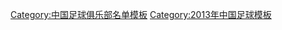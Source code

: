 {{Football squad with groups
 | name      = 2013年中乙分类名单陕西老城根
 | bgcolor   = #0000ee
 | bordercolor = #ffffff
 | textcolor   = #ffffff
 | title=[[陕西老城根足球俱乐部|<span style="color:#ffffff">陕西老城根</span>]] — [[2013年中国足球乙级联赛|<span style="color: #ffffff;">2013年</span>]][[中国足球乙级联赛|<span style="color: #ffffff;">中乙联赛南区第 7 名</span>]]
|group1=全年参赛球员
|list1=<div>
{{Football squad2 player|no=1|name=[[周淼]]}}
{{Football squad2 player|no=2|name=[[郑波 (足球运动员)|郑波]]}}
{{Football squad2 player|no=3|name=[[李波洋]]}}
{{Football squad2 player|no=4|name=[[潘喜明]]}}
{{Football squad2 player|no=5|name=[[井国栋]]}}
{{Football squad2 player|no=6|name=[[徐祥 (足球运动员)|徐祥]]}}
{{Football squad2 player|no=10|name=[[刘阳 (足球运动员)|刘阳]]}}
{{Football squad2 player|no=12|name=[[刘仕煜]]}}
{{Football squad2 player|no=13|name=[[杨磊 (1993年)|杨磊]]}}
{{Football squad2 player|no=14|name=[[方健禹]]}}
{{Football squad2 player|no=15|name=[[曲鹏]]}}
{{Football squad2 player|no=16|name=[[廖林琨|廖林昆]]}}
{{Football squad2 player|no=17|name=[[杨兢玄]]}}
{{Football squad2 player|no=19|name=[[郑磊]]}}
{{Football squad2 player|no=20|name=[[邱达明]]}}
{{Football squad2 player|no=21|name=[[张诚 (足球运动员)|张诚]]}}
{{Football squad2 player|no=22|name=[[陈楠存]]}}
{{Football squad2 player|no=23|name=[[赵浩翔]]}}
{{Football squad2 player|no=24|name=[[屈天保]]}}
{{Football squad2 player|no=25|name=[[牟彦龙]]}}
{{Football squad2 player|no=26|name=[[周子豪]]}}
{{Football squad2 player|no=27|name=[[牟羿名]]}}
{{Football squad2 player|no=28|name=[[高升]]}}
{{Football squad2 player|no=29|name=[[王一鸣 (足球)|王一鸣]]}}
{{Football squad2 player|no=30|name=[[张成祥]]}}
{{Football squad2 player|no=31|name=[[王斯]]}}
{{Football squad2 player|no=32|name=[[吴健 (足球运动员)|吴健]]}}
{{Football squad2 player|no=33|name=[[历鸿]]}}
{{Football squad2 player|no=34|name=[[魏贤俊]]}}
{{Football squad2 player|no=35|name=[[张鑫成]]}}
</div>
|group2=夏季转入球员
|list2=<div>
{{Football squad2 player|no=7|name=[[周俊]]}}
{{Football squad2 player|no=8|name=[[李毅]]}}
{{Football squad2 player|no=39|name=[[高振哲]]}}
</div>
|group3=夏季转出球员
|list3=<div>
{{Football squad2 player|no=9|name=[[王金良]]}}
{{Football squad2 player|no=11|name=[[沈田峰]]}}
</div>
|group4=主教练
|list4={{flagicon|CRO}} [[米罗西]]
}}
<noinclude>
{{DEFAULTSORT:Shaanxi Laochenggen F.C. Squad 2013}}
[[Category:中国足球俱乐部名单模板]]
[[Category:2013年中国足球模板]]